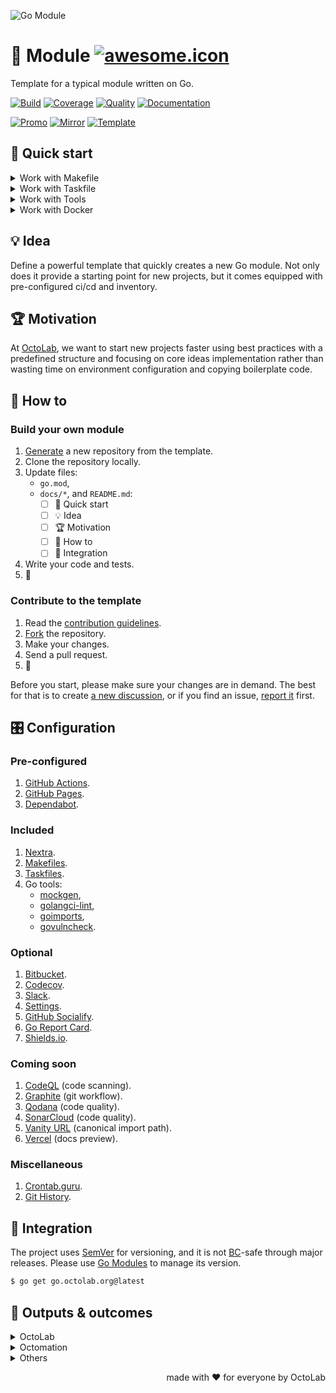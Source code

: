 ![Go Module][social.image]

# 🧩 Module [![awesome.icon]][awesome.page]

Template for a typical module written on Go.

[![Build][build.icon]][build.page]
[![Coverage][coverage.icon]][coverage.page]
[![Quality][quality.icon]][quality.page]
[![Documentation][docs.icon]][docs.page]

[![Promo][site.icon]][site.page]
[![Mirror][mirror.icon]][mirror.page]
[![Template][template.icon]][template.page]

## 🛫 Quick start

<details>
  <summary>Work with Makefile</summary>

```bash
$ make setup
$ make help

$ make find-todos
$ make test lint
$ TIMEOUT=5s make test-with-coverage
```

</details>
<details>
  <summary>Work with Taskfile</summary>

```bash
$ alias run=./Taskfile
$ run help

$ run docs npm ci
$ run docs npm i nextra@latest
$ run docs dev

$ run tools go generate ./...
$ run tools which golangci-lint
$ run tools golangci-lint --verions
```

</details>
<details>
  <summary>Work with Tools</summary>

```bash
$ make tools
$ source bin/activate

$ which goimports
$ goimports -local $(go list -m) -w ./...
```

</details>
<details>
  <summary>Work with Docker</summary>

```bash
$ make go-1.11 # or go-1.12, etc.
/src# make go-env 2>/dev/null | grep GOVERSION
# GOVERSION:   1.11.13
/src# make test
```

</details>

## 💡 Idea

Define a powerful template that quickly creates a new Go module.
Not only does it provide a starting point for new projects,
but it comes equipped with pre-configured ci/cd and inventory.

## 🏆 Motivation

At [OctoLab][octolab.site], we want to start new projects faster using best practices
with a predefined structure and focusing on core ideas implementation
rather than wasting time on environment configuration and copying boilerplate code.

## 🤼‍ How to

### Build your own module

1. [Generate][action.generate] a new repository from the template.
2. Clone the repository locally.
3. Update files:
   - `go.mod`,
   - `docs/*`, and `README.md`:
      - [ ] 🛫 Quick start
      - [ ] 💡 Idea
      - [ ] 🏆 Motivation
      - [ ] 🤼‍ How to
      - [ ] 🛬 Integration
4. Write your code and tests.
5. 🚀

### Contribute to the template

1. Read the [contribution guidelines][docs.contrib].
2. [Fork][action.fork] the repository.
3. Make your changes.
4. Send a pull request.
5. 🤗

Before you start, please make sure your changes are in demand.
The best for that is to create [a new discussion][action.discuss],
or if you find an issue, [report it][action.issue] first.

## 🎛️ Configuration

### Pre-configured

1. [GitHub Actions](https://github.com/features/actions).
2. [GitHub Pages](https://pages.github.com).
3. [Dependabot](https://github.com/dependabot).

### Included

1. [Nextra](https://nextra.site).
2. [Makefiles](https://github.com/octomation/makefiles).
3. [Taskfiles](https://github.com/octomation/taskfiles).
4. Go tools:
   - [mockgen](https://github.com/golang/mock),
   - [golangci-lint](https://github.com/kamilsk/golangci-lint),
   - [goimports](https://github.com/kamilsk/go-tools),
   - [govulncheck](https://github.com/golang/vuln).

### Optional

1. [Bitbucket](https://bitbucket.org).
2. [Codecov](https://about.codecov.io).
3. [Slack](https://github.com/marketplace/slack-github).
4. [Settings](https://github.com/apps/settings).
5. [GitHub Socialify](https://socialify.git.ci).
6. [Go Report Card](https://goreportcard.com).
7. [Shields.io](https://shields.io).

### Coming soon

1. [CodeQL](https://codeql.github.com) (code scanning).
2. [Graphite](https://graphite.dev) (git workflow).
3. [Qodana](https://qodana.cloud) (code quality).
4. [SonarCloud](https://sonarcloud.io) (code quality).
5. [Vanity URL](https://github.com/octomation/vanity) (canonical import path).
6. [Vercel](https://vercel.com) (docs preview).

### Miscellaneous

1. [Crontab.guru](https://crontab.guru).
2. [Git History](https://githistory.xyz).

## 🛬 Integration

The project uses [SemVer](https://semver.org) for versioning, and it is not
[BC][wiki.compat]-safe through major releases.
Please use [Go Modules][wiki.gomod] to manage its version.

```bash
$ go get go.octolab.org@latest
```

## 🤲 Outputs & outcomes

<details>
  <summary>OctoLab</summary>

- https://github.com/octolab/breaker*
- https://github.com/octolab/cli*
- https://github.com/octolab/config
- https://github.com/octolab/pkg*
- https://github.com/octolab/propaganda
- https://github.com/octolab/protocol*

</details>
<details>
  <summary>Octomation</summary>

- https://github.com/octomation/dna*
- https://github.com/octomation/go-tool*
- https://github.com/octomation/go-service*

</details>
<details>
  <summary>Others</summary>

- https://github.com/kamilsk/retry*
- https://github.com/kamilsk/semaphore*
- https://github.com/kamilsk/tracer*

</details>

<p align="right">made with ❤️ for everyone by OctoLab</p>

[social.image]:      https://socialify.git.ci/octomation/go-module/image?description=1&font=Raleway&language=1&name=1&owner=1&pattern=Circuit%20Board&theme=Light
[awesome.icon]:      https://awesome.re/mentioned-badge.svg
[awesome.page]:      https://awesome-go.com/project-layout/
[build.icon]:        https://github.com/octomation/go-module/actions/workflows/ci.yml/badge.svg
[build.page]:        https://github.com/octomation/go-module/actions/workflows/ci.yml
[coverage.icon]:     https://codecov.io/gh/octomation/go-module/branch/main/graph/badge.svg
[coverage.page]:     https://codecov.io/gh/octomation/go-module
[quality.icon]:      https://goreportcard.com/badge/go.octolab.org/template/module
[quality.page]:      https://goreportcard.com/report/go.octolab.org/template/module
[docs.icon]:         https://pkg.go.dev/badge/go.octolab.org/template/module.svg
[docs.page]:         https://pkg.go.dev/go.octolab.org/template/module
[site.icon]:         https://img.shields.io/badge/site-GitHub%20Pages-brightgreen
[site.page]:         https://go-module.octolab.org
[mirror.icon]:       https://img.shields.io/badge/mirror-Bitbucket-blue
[mirror.page]:       https://bitbucket.org/kamilsk/go-module
[template.icon]:     https://img.shields.io/badge/template-go--module-blue
[template.page]:     https://github.com/octomation/go-module

[action.discuss]:    https://github.com/octomation/go-module/discussions/new/choose
[action.fork]:       https://github.com/octomation/go-module/fork
[action.generate]:   https://github.com/octomation/go-module/generate
[action.issue]:      https://github.com/octomation/go-module/issues/new/choose
[docs.contrib]:      https://github.com/octomation/.github/blob/main/.github/CONTRIBUTING.md
[octolab.site]:      https://github.com/octolab
[wiki.compat]:       https://en.wikipedia.org/wiki/Backward_compatibility
[wiki.gomod]:        https://github.com/golang/go/wiki/Modules
